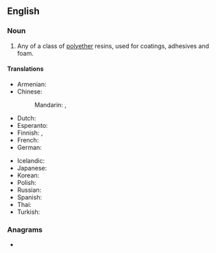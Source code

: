 ==English==

===Noun===
{{wikipedia|epoxy}}
{{en-noun|~}}

# Any of a class of [[polyether]] resins, used for coatings, adhesives and foam.

====Translations====
{{trans-top|polyether resin}}
* Armenian: {{t-needed|hy}}
* Chinese:
*: Mandarin: {{t+|cmn|環氧樹脂}}, {{t+|cmn|环氧树脂|tr=huányǎng shùzhī}}
* Dutch: {{t+|nl|epoxyhars|m|n}}
* Esperanto: {{t-needed|eo}}
* Finnish: {{t|fi|epoksihartsi}}, {{t|fi|epoksi}}
* French: {{t+|fr|époxy|m}}
* German: {{t|de|Epoxidharz|n}}
{{trans-mid}}
* Icelandic: {{t|is|epoxíð|n}}
* Japanese: {{t-needed|ja}}
* Korean: {{t-needed|ko}}
* Polish: {{t|pl|żywica epoksydowa|f}}
* Russian: {{t-needed|ru}}
* Spanish: {{t-needed|es}}
* Thai: {{t-needed|th}}
* Turkish: {{t-needed|tr}}
{{trans-bottom}}

===Anagrams===
* {{anagrams|en|a=eeinoprsxy|perionyxes}}